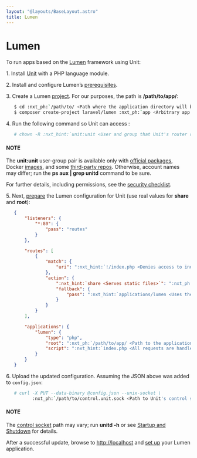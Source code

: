 ```yaml
---
layout: "@layouts/BaseLayout.astro"
title: Lumen
---
```

# Lumen

To run apps based on the [Lumen](https://lumen.laravel.com) framework using
Unit:

1\. Install [Unit](../installation.md#installation-precomp-pkgs) with a PHP language module.

2\. Install and configure Lumen’s [prerequisites](https://lumen.laravel.com/docs/8.x#server-requirements).

3\. Create a Lumen [project](https://lumen.laravel.com/docs/8.x#installing-lumen).
   For our purposes, the path is **/path/to/app/**:
   
```bash
   $ cd :nxt_ph:`/path/to/ <Path where the application directory will be created; use a real path in your configuration>`
   $ composer create-project laravel/lumen :nxt_ph:`app <Arbitrary app name; becomes the application directory name>`
```

4\. Run the following command so Unit can access :
   
```bash
   # chown -R :nxt_hint:`unit:unit <User and group that Unit's router runs as by default>` :nxt_ph:`/path/to/app/ <Path to the application files such as /data/www/app/; use a real path in your commands>`
```

   #### NOTE
   The **unit:unit** user-group pair is available only with [official
   packages](../installation.md#installation-precomp-pkgs), Docker [images](../installation.md#installation-docker), and some [third-party repos](../installation.md#installation-community-repos).  Otherwise, account names may differ; run
   the **ps aux | grep unitd** command to be sure.

   For further details, including permissions, see the [security checklist](security.md#security-apps).

5\. Next, [prepare](../configuration.md#configuration-php) the Lumen configuration for
   Unit (use real values for **share** and **root**):
   
```json
   {
       "listeners": {
           "*:80": {
               "pass": "routes"
           }
       },

       "routes": [
           {
               "match": {
                   "uri": ":nxt_hint:`!/index.php <Denies access to index.php as a static file>`"
               },
               "action": {
                   ":nxt_hint:`share <Serves static files>`": ":nxt_ph:`/path/to/app/ <Path to the application directory; use a real path in your configuration>`public/",
                   "fallback": {
                       "pass": ":nxt_hint:`applications/lumen <Uses the index.php at the root as the last resort>`"
                   }
               }
           }
       ],

       "applications": {
           "lumen": {
               "type": "php",
               "root": ":nxt_ph:`/path/to/app/ <Path to the application directory; use a real path in your configuration>`public/",
               "script": ":nxt_hint:`index.php <All requests are handled by a single script>`"
           }
       }
   }
```

6\. Upload the updated configuration.  Assuming the JSON above was added to
   `config.json`:
   
```bash
   # curl -X PUT --data-binary @config.json --unix-socket \
          :nxt_ph:`/path/to/control.unit.sock <Path to Unit's control socket in your installation>` :nxt_hint:`http://localhost/config/ <Path to the config section in Unit's control API>`
```

   #### NOTE
   The [control socket](../controlapi.md#configuration-socket) path may vary; run
   **unitd -h** or see [Startup and Shutdown](source.md#source-startup) for details.

   After a successful update, browse to [http://localhost](http://localhost) and [set up](https://lumen.laravel.com/docs/8.x/configuration) your Lumen application.
